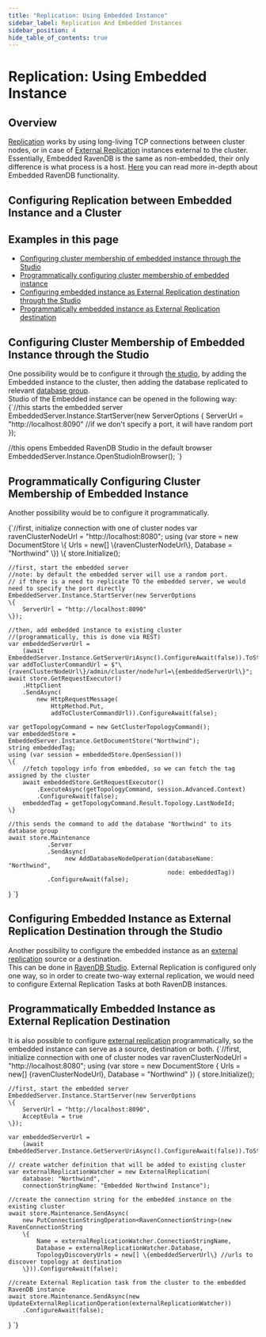 ```yaml
---
title: "Replication: Using Embedded Instance"
sidebar_label: Replication And Embedded Instances
sidebar_position: 4
hide_table_of_contents: true
---
```



# Replication: Using Embedded Instance

## Overview
[Replication](../../../server/clustering/replication/replication.mdx) works by using long-living TCP connections between cluster nodes, or in case of [External Replication](../../../server/ongoing-tasks/external-replication.mdx) instances external to the cluster. 
Essentially, Embedded RavenDB is the same as non-embedded, their only difference is what process is a host. [Here](../../../server/embedded.mdx) you can read more in-depth about Embedded RavenDB functionality.

## Configuring Replication between Embedded Instance and a Cluster
## Examples in this page 
  * [Configuring cluster membership of embedded instance through the Studio](../../../server/clustering/replication/replication-and-embedded-instance.mdx#configuring-cluster-membership-of-embedded-instance-through-the-studio)  
  * [Programmatically configuring cluster membership of embedded instance](../../../server/clustering/replication/replication-and-embedded-instance.mdx#programmatically-configuring-cluster-membership-of-embedded-instance)  
  * [Configuring embedded instance as External Replication destination through the Studio](../../../server/clustering/replication/replication-and-embedded-instance.mdx#configuring-embedded-instance-as-external-replication-destination-through-the-studio)  
  * [Programmatically embedded instance as External Replication destination](../../../server/clustering/replication/replication-and-embedded-instance.mdx#programmatically-embedded-instance-as-external-replication-destination)  



## Configuring Cluster Membership of Embedded Instance through the Studio
One possibility would be to configure it through [the studio](../../../studio/cluster/setting-a-cluster.mdx#add-another-node-to-the-cluster), by adding the Embedded instance to the cluster, then adding the database replicated to relevant [database group](../../../server/clustering/distribution/distributed-database.mdx).  
Studio of the Embedded instance can be opened in the following way:
<TabItem value="Embedded_OpenStudio" label="Embedded_OpenStudio">
<CodeBlock language="csharp">
{`//this starts the embedded server
EmbeddedServer.Instance.StartServer(new ServerOptions
\{
    ServerUrl = "http://localhost:8090" //if we don't specify a port, it will have random port
\});

//this opens Embedded RavenDB Studio in the default browser
EmbeddedServer.Instance.OpenStudioInBrowser();
`}
</CodeBlock>
</TabItem>

## Programmatically Configuring Cluster Membership of Embedded Instance
Another possibility would be to configure it programmatically.

<TabItem value="Embedded_Replication_Setup" label="Embedded_Replication_Setup">
<CodeBlock language="csharp">
{`//first, initialize connection with one of cluster nodes
var ravenClusterNodeUrl = "http://localhost:8080";
using (var store = new DocumentStore
\{
    Urls = new[] \{ravenClusterNodeUrl\},
    Database = "Northwind"
\})
\{
    store.Initialize();

    //first, start the embedded server
    //note: by default the embedded server will use a random port.
    // if there is a need to replicate TO the embedded server, we would need to specify the port directly
    EmbeddedServer.Instance.StartServer(new ServerOptions
    \{
        ServerUrl = "http://localhost:8090"
    \});

    //then, add embedded instance to existing cluster
    //(programmatically, this is done via REST)
    var embeddedServerUrl =
        (await EmbeddedServer.Instance.GetServerUriAsync().ConfigureAwait(false)).ToString();
    var addToClusterCommandUrl = $"\{ravenClusterNodeUrl\}/admin/cluster/node?url=\{embeddedServerUrl\}";
    await store.GetRequestExecutor()
        .HttpClient
        .SendAsync(
            new HttpRequestMessage(
                HttpMethod.Put,
                addToClusterCommandUrl)).ConfigureAwait(false);

    var getTopologyCommand = new GetClusterTopologyCommand();
    var embeddedStore = EmbeddedServer.Instance.GetDocumentStore("Northwind");
    string embeddedTag;
    using (var session = embeddedStore.OpenSession())
    \{
        //fetch topology info from embedded, so we can fetch the tag assigned by the cluster
        await embeddedStore.GetRequestExecutor()
            .ExecuteAsync(getTopologyCommand, session.Advanced.Context)
            .ConfigureAwait(false);
        embeddedTag = getTopologyCommand.Result.Topology.LastNodeId;
    \}

    //this sends the command to add the database "Northwind" to its database group
    await store.Maintenance
               .Server
               .SendAsync(
                    new AddDatabaseNodeOperation(databaseName: "Northwind",
                                                 node: embeddedTag))
               .ConfigureAwait(false);
\}
`}
</CodeBlock>
</TabItem>

## Configuring Embedded Instance as External Replication Destination through the Studio
Another possibility to configure the embedded instance as an [external replication](../../../server/ongoing-tasks/external-replication.mdx) source or a destination.  
This can be done in [RavenDB Studio](../../../studio/database/tasks/ongoing-tasks/external-replication-task.mdx).
<Admonition type="note">
	External Replication is configured only one way, so in order to create two-way external replication, we would need to configure External Replication Tasks at both RavenDB instances.
</Admonition>

## Programmatically Embedded Instance as External Replication Destination
It is also possible to configure [external replication](../../../server/ongoing-tasks/external-replication.mdx) programmatically, so the embedded instance can serve as a source, destination or both.
<TabItem value="External_Replication_And_Embedded" label="External_Replication_And_Embedded">
<CodeBlock language="csharp">
{`//first, initialize connection with one of cluster nodes
var ravenClusterNodeUrl = "http://localhost:8080";
using (var store = new DocumentStore
\{
    Urls = new[] \{ravenClusterNodeUrl\},
    Database = "Northwind"
\})
\{
    store.Initialize();

    //first, start the embedded server
    EmbeddedServer.Instance.StartServer(new ServerOptions
    \{
        ServerUrl = "http://localhost:8090",
        AcceptEula = true
    \});

    var embeddedServerUrl =
        (await EmbeddedServer.Instance.GetServerUriAsync().ConfigureAwait(false)).ToString();

    // create watcher definition that will be added to existing cluster
    var externalReplicationWatcher = new ExternalReplication(
        database: "Northwind",
        connectionStringName: "Embedded Northwind Instance");

    //create the connection string for the embedded instance on the existing cluster
    await store.Maintenance.SendAsync(
        new PutConnectionStringOperation<RavenConnectionString>(new RavenConnectionString
        \{
            Name = externalReplicationWatcher.ConnectionStringName,
            Database = externalReplicationWatcher.Database,
            TopologyDiscoveryUrls = new[] \{embeddedServerUrl\} //urls to discover topology at destination
        \})).ConfigureAwait(false);

    //create External Replication task from the cluster to the embedded RavenDB instance
    await store.Maintenance.SendAsync(new UpdateExternalReplicationOperation(externalReplicationWatcher))
        .ConfigureAwait(false);
\}
`}
</CodeBlock>
</TabItem>

